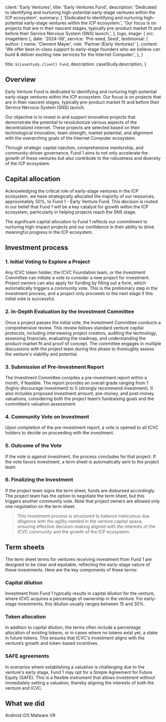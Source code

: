 
  client: 'Early Ventures',
  title: 'Early Ventures Fund',
  description:
    'Dedicated to identifying and nurturing high-potential early-stage ventures within the ICP ecosystem',
  summary: [
    'Dedicated to identifying and nurturing high-potential early-stage ventures within the ICP ecosystem.',
    'Our focus is on projects that are in their nascent stages, typically pre-product market fit and before their Service Nervous System (SNS) launch.',
  ],
  logo,
  image: { src: imageHero },
  date: '2024-06',
  service: 'Pre-seed, Seed',
  testimonial: {
    author: { name: 'Clement Mayer', role: 'Partner (Early Ventures)' },
    content:
      'We offer best-in-class support to early-stage founders who we believe can build & deliver exciting new services for the Internet Computer.',
  },
}

  title: `${caseStudy.client} Fund`,
  description: caseStudy.description,
}

## Overview

Early Venture Fund is dedicated to identifying and nurturing high-potential early-stage ventures within the ICP ecosystem. Our focus is on projects that are in their nascent stages, typically pre-product market fit and before their Service Nervous System (SNS) launch.

Our objective is to invest in and support innovative projects that demonstrate the potential to revolutionize various aspects of the decentralized internet. These projects are selected based on their technological innovation, team strength, market potential, and alignment with the overarching goals of the Internet Computer ecosystem.

Through strategic capital injection, comprehensive mentorship, and community-driven governance, Fund 1 aims to not only accelerate the growth of these ventures but also contribute to the robustness and diversity of the ICP ecosystem.


## Capital allocation

Acknowledging the critical role of early-stage ventures in the ICP ecosystem, we have strategically allocated the majority of our resources, approximately 50%, to Fund 1 - Early Venture Fund. This decision is rooted in our belief that Fund 1 will be a key catalyst for growth within the ICP ecosystem, particularly in helping projects reach the SNS stage.

The significant capital allocation to Fund 1 reflects our commitment to nurturing high-impact projects and our confidence in their ability to drive meaningful progress in the ICP ecosystem.


## Investment process

### 1. Initial Voting to Explore a Project

Any ICVC token holder, the ICVC Foundation team, or the Investment Committee can initiate a vote to consider a new project for investment.
Project owners can also apply for funding by filling out a form, which automatically triggers a community vote. This is the preliminary step in the investment process, and a project only proceeds to the next stage if this initial vote is successful.


### 2. In-Depth Evaluation by the Investment Committee

Once a project passes the initial vote, the Investment Committee conducts a comprehensive review.
This review follows standard venture capital protocols, including interviewing project creators, auditing the technology, assessing financials, evaluating the roadmap, and understanding the product-market fit and proof of concept.
The committee engages in multiple discussions with the project team during this phase to thoroughly assess the venture's viability and potential.

### 3. Submission of Pre-Investment Report

The Investment Committee compiles a pre-investment report within a month, if feasible.
The report provides an overall grade ranging from 1 (highly discourage investment) to 5 (strongly recommend investment).
It also includes proposed investment amount, pre-money, and post-money valuations, considering both the project team’s fundraising goals and the committee’s valuation assessment.

### 4. Community Vote on Investment

Upon completion of the pre-investment report, a vote is opened to all ICVC holders to decide on proceeding with the investment.

### 5. Outcome of the Vote

If the vote is against investment, the process concludes for that project.
If the vote favors investment, a term sheet is automatically sent to the project team.

### 6. Finalizing the Investment

If the project team signs the term sheet, funds are disbursed accordingly.
The project team has the option to negotiate the term sheet, but this triggers another community vote. Note that project owners are allowed only one negotiation on the term sheet.

<Blockquote
  author={{ name: 'Jenny Wilson', role: 'CPO of Phobia' }}
  image={{ src: imageJennyWilson }}
>
  This investment process is structured to balance meticulous due diligence with the agility needed in the venture capital space, ensuring effective decision-making aligned with the interests of the ICVC community and the growth of the ICP ecosystem.
</Blockquote>


## Term sheets

The term sheet terms for ventures receiving investment from Fund 1 are designed to be clear and equitable, reflecting the early-stage nature of these investments. Here are the key components of these terms:

### Capital dilution

Investment from Fund 1 typically results in capital dilution for the venture, where ICVC acquires a percentage of ownership in the venture. For early-stage investments, this dilution usually ranges between 15 and 30%.

### Token allocation

In addition to capital dilution, the terms often include a percentage allocation of existing tokens, or in cases where no tokens exist yet, a stake in future tokens. This ensures that ICVC's investment aligns with the venture’s growth and token-based incentives.

### SAFE agreements

In scenarios where establishing a valuation is challenging due to the venture's early stage, Fund 1 may opt for a Simple Agreement for Future Equity (SAFE). This is a flexible instrument that allows investment without immediately setting a valuation, thereby aligning the interests of both the venture and ICVC.

## What we did

<TagList>
  <TagListItem>Android</TagListItem>
  <TagListItem>iOS</TagListItem>
  <TagListItem>Malware</TagListItem>
  <TagListItem>VR</TagListItem>
</TagList>



<StatList>
  <StatListItem value="20%" label="Churn rate" />
  <StatListItem value="5x" label="Uninstalls" />
  <StatListItem value="2.3" label="App store rating" />
  <StatListItem value="8" label="Pending lawsuits" />
</StatList>
